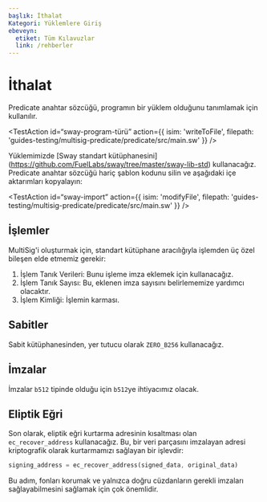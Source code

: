 ```yaml
---
başlık: İthalat
Kategori: Yüklemlere Giriş
ebeveyn:
  etiket: Tüm Kılavuzlar
  link: /rehberler
---
```


# İthalat

Predicate anahtar sözcüğü, programın bir yüklem olduğunu tanımlamak için kullanılır.

<TestAction
id=“sway-program-türü”
action={{
  isim: 'writeToFile',
  filepath: 'guides-testing/multisig-predicate/predicate/src/main.sw'
}}
/>

<CodeImport
  file=“../../examples/intro-to-predicates/multisig-predicate/src/main.sw”
  comment=“predicate”
  commentType=“//”
  lang=“sway”
/>

Yüklemimizde [Sway standart kütüphanesini] (https://github.com/FuelLabs/sway/tree/master/sway-lib-std) kullanacağız. Predicate anahtar sözcüğü hariç şablon kodunu silin ve aşağıdaki içe aktarımları kopyalayın:

<TestAction
id=“sway-import”
action={{
  isim: 'modifyFile',
  filepath: 'guides-testing/multisig-predicate/predicate/src/main.sw'
}}
/>

<CodeImport
  file=“../../examples/intro-to-predicates/multisig-predicate/src/main.sw”
  comment=“import_parent”
  commentType=“//”
  lang=“sway”
/>

## İşlemler

MultiSig'i oluşturmak için, standart kütüphane aracılığıyla işlemden üç özel bileşen elde etmemiz gerekir:

<CodeImport
  file=“../../examples/intro-to-predicates/multisig-predicate/src/main.sw”
  comment=“import_tx”
  commentType=“//”
  lang=“sway”
/>

1. İşlem Tanık Verileri: Bunu işleme imza eklemek için kullanacağız.
2. İşlem Tanık Sayısı: Bu, eklenen imza sayısını belirlememize yardımcı olacaktır.
3. İşlem Kimliği: İşlemin karması.

## Sabitler

Sabit kütüphanesinden, yer tutucu olarak `ZERO_B256` kullanacağız.

<CodeImport
  file=“../../examples/intro-to-predicates/multisig-predicate/src/main.sw”
  comment=“import_zero_b256”
  commentType=“//”
  lang=“sway”
/>

## İmzalar

İmzalar `b512` tipinde olduğu için `b512`ye ihtiyacımız olacak.

<CodeImport
  file=“../../examples/intro-to-predicates/multisig-predicate/src/main.sw”
  comment=“import_b512”
  commentType=“//”
  lang=“sway”
/>

## Eliptik Eğri

Son olarak, eliptik eğri kurtarma adresinin kısaltması olan `ec_recover_address` kullanacağız. Bu, bir veri parçasını imzalayan adresi kriptografik olarak kurtarmamızı sağlayan bir işlevdir:

```rust
signing_address = ec_recover_address(signed_data, original_data)
```

Bu adım, fonları korumak ve yalnızca doğru cüzdanların gerekli imzaları sağlayabilmesini sağlamak için çok önemlidir.

<CodeImport
  file=“../../examples/intro-to-predicates/multisig-predicate/src/main.sw”
  comment=“import_ecr”
  commentType=“//”
  lang=“sway”
/>